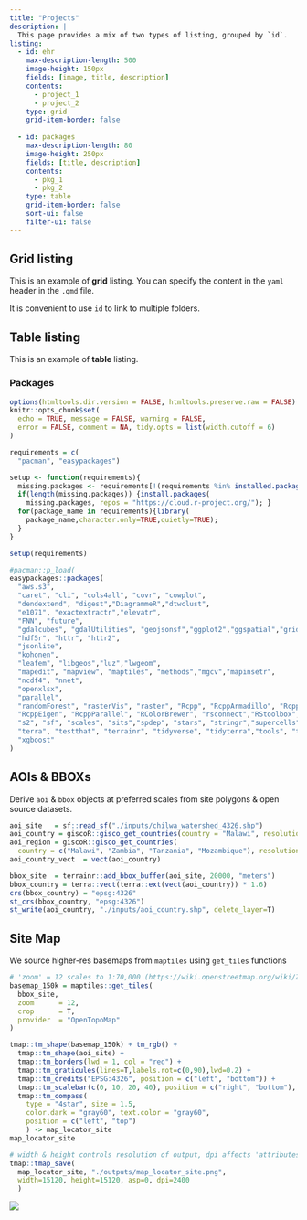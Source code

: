 ```yaml
---
title: "Projects"
description: |
  This page provides a mix of two types of listing, grouped by `id`.
listing:
  - id: ehr
    max-description-length: 500
    image-height: 150px
    fields: [image, title, description]
    contents: 
      - project_1
      - project_2
    type: grid
    grid-item-border: false
    
  - id: packages
    max-description-length: 80
    image-height: 250px
    fields: [title, description]
    contents: 
      - pkg_1
      - pkg_2
    type: table
    grid-item-border: false
    sort-ui: false
    filter-ui: false
---
```


## Grid listing

This is an example of **grid** listing. You can specify the content in the `yaml` header in the `.qmd` file.

It is convenient to use `id` to link to multiple folders.

::: {#ehr}
:::

## Table listing

This is an example of **table** listing.

### Packages

::: {#packages}
:::


```r
options(htmltools.dir.version = FALSE, htmltools.preserve.raw = FALSE)
knitr::opts_chunk$set(
  echo = TRUE, message = FALSE, warning = FALSE,
  error = FALSE, comment = NA, tidy.opts = list(width.cutoff = 6)
) 

requirements = c(
  "pacman", "easypackages")

setup <- function(requirements){
  missing.packages <- requirements[!(requirements %in% installed.packages()[,"Package"])];
  if(length(missing.packages)) {install.packages(
    missing.packages, repos = "https://cloud.r-project.org/"); }
  for(package_name in requirements){library(
    package_name,character.only=TRUE,quietly=TRUE);
  }
}

setup(requirements)

#pacman::p_load(
easypackages::packages(  
  "aws.s3", 
  "caret", "cli", "cols4all", "covr", "cowplot",
  "dendextend", "digest","DiagrammeR","dtwclust", 
  "e1071", "exactextractr","elevatr",
  "FNN", "future",
  "gdalcubes", "gdalUtilities", "geojsonsf","ggplot2","ggspatial","grid",
  "hdf5r", "httr", "httr2",
  "jsonlite", 
  "kohonen", 
  "leafem", "libgeos","luz","lwgeom",
  "mapedit", "mapview", "maptiles", "methods","mgcv","mapinsetr",
  "ncdf4", "nnet", 
  "openxlsx", 
  "parallel",
  "randomForest", "rasterVis", "raster", "Rcpp", "RcppArmadillo", "RcppCensSpatial","rayshader"
  "RcppEigen", "RcppParallel", "RColorBrewer", "rsconnect","RStoolbox", "rts", 
  "s2", "sf", "scales", "sits","spdep", "stars", "stringr","supercells", 
  "terra", "testthat", "terrainr", "tidyverse", "tidyterra","tools", "tmap", "tmaptools",
  "xgboost"
)
```

## AOIs & BBOXs

Derive `aoi` & `bbox` objects at preferred scales from site polygons & open source datasets.

```r
aoi_site   = sf::read_sf("./inputs/chilwa_watershed_4326.shp")
aoi_country = giscoR::gisco_get_countries(country = "Malawi", resolution = "3")
aoi_region = giscoR::gisco_get_countries(
  country = c("Malawi", "Zambia", "Tanzania", "Mozambique"), resolution = "3")
aoi_country_vect  = vect(aoi_country)

bbox_site  = terrainr::add_bbox_buffer(aoi_site, 20000, "meters")
bbox_country = terra::vect(terra::ext(vect(aoi_country)) * 1.6) 
crs(bbox_country) = "epsg:4326"
st_crs(bbox_country, "epsg:4326")
st_write(aoi_country, "./inputs/aoi_country.shp", delete_layer=T)
```

## Site Map

We source higher-res basemaps from `maptiles` using `get_tiles` functions

```r
# 'zoom' = 12 scales to 1:70,000 (https://wiki.openstreetmap.org/wiki/Zoom_levels)
basemap_150k = maptiles::get_tiles(
  bbox_site, 
  zoom      = 12, 
  crop      = T,
  provider  = "OpenTopoMap"
)

tmap::tm_shape(basemap_150k) + tm_rgb() + 
  tmap::tm_shape(aoi_site) +
  tmap::tm_borders(lwd = 1, col = "red") +
  tmap::tm_graticules(lines=T,labels.rot=c(0,90),lwd=0.2) +
  tmap::tm_credits("EPSG:4326", position = c("left", "bottom")) + 
  tmap::tm_scalebar(c(0, 10, 20, 40), position = c("right", "bottom"), text.size = .5) +
  tmap::tm_compass(
    type = "4star", size = 1.5,
    color.dark = "gray60", text.color = "gray60",
    position = c("left", "top")
    ) -> map_locator_site
map_locator_site

# width & height controls resolution of output, dpi affects 'attributes' sizes
tmap::tmap_save(
  map_locator_site, "./outputs/map_locator_site.png", 
  width=15120, height=15120, asp=0, dpi=2400
  )
```

![](outputs/map_locator_site.png)
